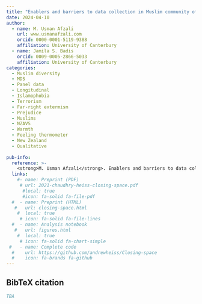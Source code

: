 ```yaml
---
title: "Enablers and barriers to data collection in Muslim community of New Zealand: A qualitative assessment of research assistant experiences"
date: 2024-04-10
author:
  - name: M. Usman Afzali
    url: www.usmanafzali.com
    orcid: 0000-0001-5119-9388
    affiliation: University of Canterbury
  - name: Jamila S. Badis
    orcid: 0009-0005-2866-5033
    affiliation: University of Canterbury     
categories:
  - Muslim diversity
  - MDS
  - Panel data
  - Longitudinal
  - Islamophobia
  - Terrorism
  - Far-right extermism
  - Prejudice
  - Muslims
  - NZAVS
  - Warmth
  - Feeling thermometer
  - New Zealand
  - Qualitative
  
pub-info:
  reference: >-
    <strong>M. Usman Afzali</strong>. Enablers and barriers to data collection in Muslim community of New Zealand: A qualitative assessment of research assistant experiences.
  links:
    #- name: Preprint (PDF)
     # url: 2021-chaudhry-heiss-closing-space.pdf
      #local: true
      #icon: fa-solid fa-file-pdf
  #  - name: Preprint (HTML)
   #   url: closing-space.html
    #  local: true
     # icon: fa-solid fa-file-lines
  #  - name: Analysis notebook
   #   url: figures.html
    #  local: true
     # icon: fa-solid fa-chart-simple
 #   - name: Complete code
  #    url: https://github.com/andrewheiss/Closing-space
  #    icon: fa-brands fa-github
---
```


## BibTeX citation

```bibtex
TBA
```
